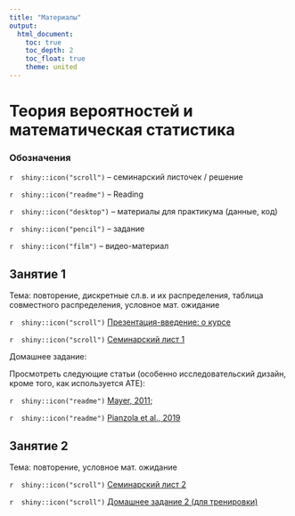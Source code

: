 ```yaml
---
title: "Материалы"
output:
  html_document:
    toc: true
    toc_depth: 2
    toc_float: true
    theme: united
---
```

# Теория вероятностей и математическая статистика

### Обозначения

`r  shiny::icon("scroll")` -- семинарский листочек / решение 

`r  shiny::icon("readme")` -- Reading

`r  shiny::icon("desktop")` -- материалы для практикума (данные, код)

`r  shiny::icon("pencil")` -- задание

`r  shiny::icon("film")` -- видео-материал


## Занятие 1
 
Тема: повторение, дискретные сл.в. и их распределения, таблица совместного распределения, условное мат. ожидание

`r  shiny::icon("scroll")` <a href="tvims2_intro_2025.pdf" title=>Презентация-введение: о курсе</a>

`r  shiny::icon("scroll")` <a href="tvims2_seminar1_2025.pdf" title=>Семинарский лист 1</a>

Домашнее задание: 
 
Просмотреть следующие статьи (особенно исследовательский дизайн, кроме того, как используется ATE): 

`r  shiny::icon("readme")` <a href="https://disk.yandex.ru/i/ri6jodHqYpQxCw" title=>Mayer, 2011</a>; 

`r  shiny::icon("readme")` <a href="https://disk.yandex.ru/i/egohYd4tpMy_gg" title=>Pianzola et al., 2019</a>
 
## Занятие 2
 
Тема: повторение, условное мат. ожидание

`r  shiny::icon("scroll")` <a href="tvims2_seminar2_2025.pdf" title=>Семинарский лист 2</a>

`r  shiny::icon("scroll")` <a href="tvims2_hw2_2025.pdf" title=>Домашнее задание 2 (для тренировки)</a>